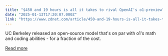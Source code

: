 ```yaml
---
title: "$450 and 19 hours is all it takes to rival OpenAI's o1-preview"
date: "2025-01-13T17:20:07.000Z"
link: "https://www.zdnet.com/article/450-and-19-hours-is-all-it-takes-to-rival-openais-o1-preview/"
---
```


UC Berkeley released an open-source model that's on par with o1's math and coding abilities - for a fraction of the cost.

[Read more](https://www.zdnet.com/article/450-and-19-hours-is-all-it-takes-to-rival-openais-o1-preview/)
